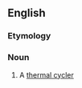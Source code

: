 ==English==

===Etymology===
{{prefix|thermo|cycler|lang=en}}

===Noun===
{{en-noun}}

# A [[thermal cycler]]